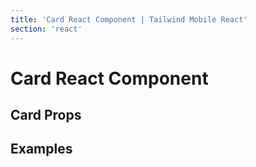 ```yaml
---
title: 'Card React Component | Tailwind Mobile React'
section: 'react'
---
```



# Card React Component

## Card Props

<CardProps />

## Examples

<ExamplePreview
  react
  fileName="Cards.jsx"
  source={CardsExample}
  url="#/cards"
/>
